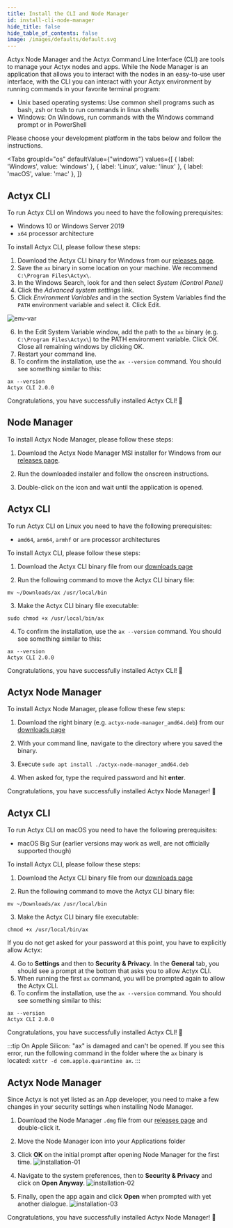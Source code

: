 ```yaml
---
title: Install the CLI and Node Manager
id: install-cli-node-manager
hide_title: false
hide_table_of_contents: false
image: /images/defaults/default.svg
---
```


Actyx Node Manager and the Actyx Command Line Interface (CLI) are tools to manage your Actyx nodes and apps.
While the Node Manager is an application that allows you to interact with the nodes in an easy-to-use user interface,
with the CLI you can interact with your Actyx environment by running commands in your favorite terminal program:

- Unix based operating systems: Use common shell programs such as bash, zsh or tcsh to run commands in linux shells
- Windows: On Windows, run commands with the Windows command prompt or in PowerShell

Please choose your development platform in the tabs below and follow the instructions.


<Tabs
  groupId="os"
  defaultValue={"windows"}
  values={[
    { label: 'Windows', value: 'windows' },
    { label: 'Linux', value: 'linux' },
    { label: 'macOS', value: 'mac' },
  ]}
>
<TabItem value="windows">


## Actyx CLI

To run Actyx CLI on Windows you need to have the following prerequisites:

- Windows 10 or Windows Server 2019
- `x64` processor architecture

To install Actyx CLI, please follow these steps:

1. Download the Actyx CLI binary for Windows from our [releases page](https://developer.actyx.com/releases/cli/2.0.0/).
2. Save the `ax` binary in some location on your machine. We recommend `C:\Program Files\Actyx\`.
3. In the Windows Search, look for and then select _System (Control Panel)_
4. Click the _Advanced system settings_ link.
5. Click _Environment Variables_ and in the section System Variables find the `PATH` environment variable and select it. Click Edit.

![env-var](/images/how-to/local-development/path-env-var.png)

6. In the Edit System Variable window, add the path to the `ax` binary (e.g. `C:\Program Files\Actyx\`) to the PATH environment variable. Click OK. Close all remaining windows by clicking OK.
7. Restart your command line.
8. To confirm the installation, use the `ax --version` command. You should see something similar to this:

<!-- prettier-ignore -->
```text
ax --version
Actyx CLI 2.0.0
```

Congratulations, you have successfully installed Actyx CLI! 🎉

## Node Manager

To install Actyx Node Manager, please follow these steps:

1. Download the Actyx Node Manager MSI installer for Windows from our [releases page](https://developer.actyx.com/releases/node-manager/2.0.0/).

2. Run the downloaded installer and follow the onscreen instructions.

3. Double-click on the icon and wait until the application is opened.

</TabItem>
<TabItem value="linux">


<h2>Actyx CLI</h2>

To run Actyx CLI on Linux you need to have the following prerequisites:

- `amd64`, `arm64`, `armhf` or `arm` processor architectures

To install Actyx CLI, please follow these steps:

1. Download the Actyx CLI binary file from our [downloads page](https://developer.actyx.com/releases/cli/2.0.0/)

2. Run the following command to move the Actyx CLI binary file:

<!-- prettier-ignore -->
  ```text
  mv ~/Downloads/ax /usr/local/bin
  ```

3. Make the Actyx CLI binary file executable:

<!-- prettier-ignore -->
  ```text
  sudo chmod +x /usr/local/bin/ax
  ```

4. To confirm the installation, use the `ax --version` command. You should see something similar to this:

<!-- prettier-ignore -->
```text
ax --version
Actyx CLI 2.0.0
```

Congratulations, you have successfully installed Actyx CLI! 🎉

<h2>Actyx Node Manager</h2>

To install Actyx Node Manager, please follow these few steps:

1. Download the right binary (e.g. `actyx-node-manager_amd64.deb`) from our [downloads page](https://developer.actyx.com/releases/node-manager/2.0.0/)

2. With your command line, navigate to the directory where you saved the binary.

3. Execute `sudo apt install ./actyx-node-manager_amd64.deb`

4. When asked for, type the required password and hit **enter**.

Congratulations, you have successfully installed Actyx Node Manager! 🎉

</TabItem>
<TabItem value="mac">


<h2>Actyx CLI</h2>

To run Actyx CLI on macOS you need to have the following prerequisites:

- macOS Big Sur (earlier versions may work as well, are not officially supported though)

To install Actyx CLI, please follow these steps:

1. Download the Actyx CLI binary file from our [downloads page](https://developer.actyx.com/releases/cli/2.0.0/)

2. Run the following command to move the Actyx CLI binary file:

<!-- prettier-ignore -->
  ```text
  mv ~/Downloads/ax /usr/local/bin
  ```

3. Make the Actyx CLI binary file executable:

<!-- prettier-ignore -->
  ```text
  chmod +x /usr/local/bin/ax
  ```

If you do not get asked for your password at this point, you have to explicitly allow Actyx:

4. Go to **Settings** and then to **Security &amp; Privacy**. In the **General** tab, you should see a prompt at the bottom that asks you to allow Actyx CLI.
5. When running the first `ax` command, you will be prompted again to allow the Actyx CLI.
6. To confirm the installation, use the `ax --version` command. You should see something similar to this:

<!-- prettier-ignore -->
  ```text
  ax --version
  Actyx CLI 2.0.0
  ```

Congratulations, you have successfully installed Actyx CLI! 🎉

:::tip On Apple Silicon: "ax" is damaged and can't be opened.
If you see this error, run the following command in the folder where the `ax` binary is located: `xattr -d com.apple.quarantine ax`.
:::

<h2>Actyx Node Manager</h2>

Since Actyx is not yet listed as an App developer, you need to make a few changes in your security settings when installing Node Manager.

1. Download the Node Manager `.dmg` file from our [releases page](https://developer.actyx.com/releases/node-manager/2.0.0/) and double-click it.

2. Move the Node Manager icon into your Applications folder

3. Click **OK** on the initial prompt after opening Node Manager for the first time.
   ![installation-01](../../../images/how-to/local-development/installation-01.png)

4. Navigate to the system preferences, then to **Security &amp; Privacy** and click on **Open Anyway**.
   ![installation-02](../../../images/how-to/local-development/installation-02.png)

5. Finally, open the app again and click **Open** when prompted with yet another dialogue.
   ![installation-03](../../../images/how-to/local-development/installation-03.png)

Congratulations, you have successfully installed Actyx Node Manager! 🎉

</TabItem>
</Tabs>

